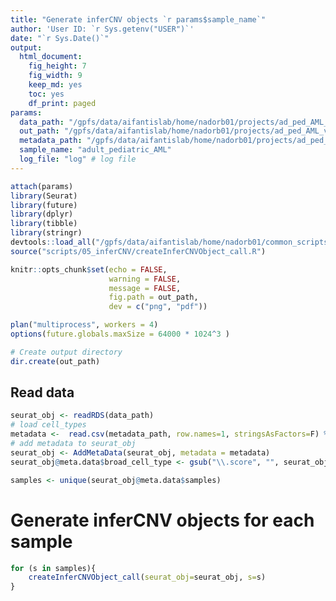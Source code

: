 ```yaml
---
title: "Generate inferCNV objects `r params$sample_name`"
author: 'User ID: `r Sys.getenv("USER")`'
date: "`r Sys.Date()`"
output:
  html_document:
    fig_height: 7
    fig_width: 9
    keep_md: yes
    toc: yes
    df_print: paged
params:
  data_path: "/gpfs/data/aifantislab/home/nadorb01/projects/ad_ped_AML_v5/results/Cluster-ad_ped_cntrl_v5/seurat_obj.rds" # path to seurat obj
  out_path: "/gpfs/data/aifantislab/home/nadorb01/projects/ad_ped_AML_v5/results/infercnv-broad-cell-type-per-patient-res.2/" # output path where the outputs will be stored
  metadata_path: "/gpfs/data/aifantislab/home/nadorb01/projects/ad_ped_AML_v5/results/geneset-score-ad_ped_cntrl_v5_res.2/cell_module_anno.csv" # output file from CellCall_res.2.Rmd
  sample_name: "adult_pediatric_AML"
  log_file: "log" # log file
---
```


```r
attach(params) 
library(Seurat)
library(future)
library(dplyr)
library(tibble)
library(stringr)
devtools::load_all("/gpfs/data/aifantislab/home/nadorb01/common_scripts/scooter")
source("scripts/05_inferCNV/createInferCNVObject_call.R") 

knitr::opts_chunk$set(echo = FALSE,
                      warning = FALSE, 
                      message = FALSE, 
                      fig.path = out_path,
                      dev = c("png", "pdf"))

plan("multiprocess", workers = 4)
options(future.globals.maxSize = 64000 * 1024^3 )

# Create output directory
dir.create(out_path)
```

## Read data
```r
seurat_obj <- readRDS(data_path)
# load cell_types
metadata <-  read.csv(metadata_path, row.names=1, stringsAsFactors=F) %>% rename(broad_cell_type=module)
# add metadata to seurat_obj
seurat_obj <- AddMetaData(seurat_obj, metadata = metadata)
seurat_obj@meta.data$broad_cell_type <- gsub("\\.score", "", seurat_obj@meta.data$broad_cell_type)

samples <- unique(seurat_obj@meta.data$samples)
```
# Generate inferCNV objects for each sample
```r
for (s in samples){
    createInferCNVObject_call(seurat_obj=seurat_obj, s=s)
}
```